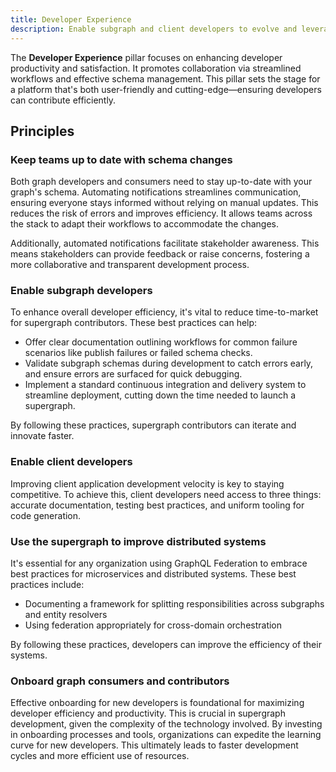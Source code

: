 ```yaml
---
title: Developer Experience
description: Enable subgraph and client developers to evolve and leverage the graph
---
```


The **Developer Experience** pillar focuses on enhancing developer productivity and satisfaction.
It promotes collaboration via streamlined workflows and effective schema management.
This pillar sets the stage for a platform that's both user-friendly and cutting-edge—ensuring developers can contribute efficiently.

## Principles

### Keep teams up to date with schema changes

Both graph developers and consumers need to stay up-to-date with your graph's schema.
Automating notifications streamlines communication, ensuring everyone stays informed without relying on manual updates.
This reduces the risk of errors and improves efficiency.
It allows teams across the stack to adapt their workflows to accommodate the changes.

Additionally, automated notifications facilitate stakeholder awareness.
This means stakeholders can provide feedback or raise concerns, fostering a more collaborative and transparent development process.

### Enable subgraph developers

To enhance overall developer efficiency, it's vital to reduce time-to-market for supergraph contributors.
These best practices can help:

- Offer clear documentation outlining workflows for common failure scenarios like publish failures or failed schema checks.
- Validate subgraph schemas during development to catch errors early, and ensure errors are surfaced for quick debugging.
- Implement a standard continuous integration and delivery system to streamline deployment, cutting down the time needed to launch a supergraph.

By following these practices, supergraph contributors can iterate and innovate faster.

### Enable client developers

Improving client application development velocity is key to staying competitive.
To achieve this, client developers need access to three things: accurate documentation, testing best practices, and uniform tooling for code generation.

### Use the supergraph to improve distributed systems

It's essential for any organization using GraphQL Federation to embrace best practices for microservices and distributed systems.
These best practices include:

- Documenting a framework for splitting responsibilities across subgraphs and entity resolvers
- Using federation appropriately for cross-domain orchestration

By following these practices, developers can improve the efficiency of their systems.

### Onboard graph consumers and contributors

Effective onboarding for new developers is foundational for maximizing developer efficiency and productivity.
This is crucial in supergraph development, given the complexity of the technology involved.
By investing in onboarding processes and tools, organizations can expedite the learning curve for new developers.
This ultimately leads to faster development cycles and more efficient use of resources.

